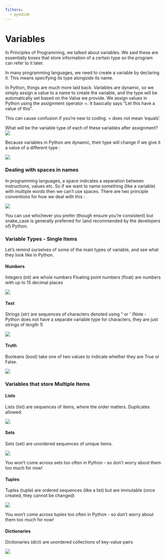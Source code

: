 ```yaml
---
filters:
  - pyodide
---
```


# Variables

In Principles of Programming, we talked about variables.  We said these are essentially boxes that store information of a certain type so the program can refer to it later.

In many programming languages, we need to create a variable by declaring it. This means specifying its type alongside its name.

In Python, things are much more laid back.  Variables are dynamic, so we simply assign a value to a name to create the variable, and the type will be automatically set based on the Value we provide. We assign values in Python using the assignment operator =.  It basically says “Let this have a value of this”.

This can cause confusion if you’re new to coding. = does not mean ‘equals’.


What will be the variable type of each of these variables after assignment?
![](assets/2024-05-14-20-52-48.png)

Because variables in Python are dynamic, their type will change if we give it a value of a different type :

![](assets/2024-05-14-20-53-07.png)

### Dealing with spaces in names

In programming languages, a space indicates a separation between instructions, values etc.  So if we want to name something (like a variable) with multiple words then we can’t use spaces.  There are two principle conventions for how we deal with this :

![](assets/2024-05-14-20-53-36.png)

You can use whichever you prefer (though ensure you’re consistent) but snake_case is generally preferred for (and recommended by the developers of) Python.

### Variable Types - Single Items

Let’s remind ourselves of some of the main types of variable, and see what they look like in Python.

#### Numbers
Integers (int) are whole numbers
Floating point numbers (float) are numbers with up to 15 decimal places

![](assets/2024-05-14-20-54-14.png)

#### Text
Strings (str) are sequences of characters denoted using “ or ‘
(Note - Python does not have a separate variable type for characters, they are just strings of length 1)

![](assets/2024-05-14-20-54-32.png)

#### Truth
Booleans (bool) take one of two values to indicate whether they are True or False.

![](assets/2024-05-14-20-54-50.png)

### Variables that store Multiple Items

#### Lists
Lists (list) are sequences of items, where the order matters.  Duplicates allowed.

![](assets/2024-05-14-20-57-06.png)

#### Sets
Sets (set) are unordered sequences of unique items.

![](assets/2024-05-14-20-57-20.png)

:::{.callout-tip}
You won't come across sets too often in Python - so don't worry about them too much for now!
:::

#### Tuples
Tuples (tuple) are ordered sequences (like a list) but are immutable (once created, they cannot be changed)

![](assets/2024-05-14-20-57-32.png)


:::{.callout-tip}
You won't come across tuples too often in Python - so don't worry about them too much for now!
:::

#### Dictionaries
Dictionaries (dict) are unordered collections of key-value pairs

![](assets/2024-05-14-20-57-43.png)
